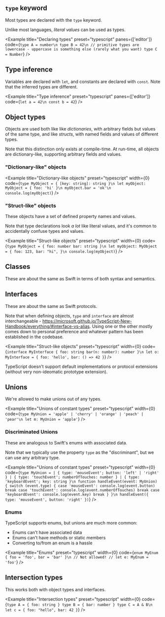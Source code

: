## `type` keyword

Most types are declared with the `type` keyword.

Unlike most languages, _literal values_ can be used as types.

<Example
  title="Declaring types"
  preset="typescript"
  panes={['editor']}
  code={`type A = number\n
type B = 42\n
// primitive types are lowercase - uppercase is something else (rarely what you want)
type C = Number`}
/>

## Type inference

Variables are declared with `let`, and constants are declared with `const`. Note that the inferred types are different.

<Example
  title="Type inference"
  preset="typescript"
  panes={['editor']}
  code={`let a = 42\n
const b = 42`}
/>

## Object types

Objects are used both like like _dictionaries_, with arbitrary fields but values of the same type, and like _structs_, with named fields and values of different types.

Note that this distinction only exists at compile-time. At run-time, all objects are dictionary-like, supporting arbitrary fields and values.

### "Dictionary-like" objects

<Example
  title="Dictionary-like objects"
  preset="typescript"
  width={0}
  code={`type MyObject = { [key: string]: string }\n
let myObject: MyObject = {
  foo: 'hi'
}\n
myObject.bar = 'ok'\n
console.log(myObject)`}
/>

### "Struct-like" objects

These objects have a set of defined property names and values.

Note that type declarations look _a lot_ like literal values, and it's common to accidentally confuse types and values.

<Example
  title="Struct-like objects"
  preset="typescript"
  width={0}
  code={`type MyObject = {
  foo: number
  bar: string
}\n
let myObject: MyObject = {
  foo: 123,
  bar: "hi",
}\n
console.log(myObject)`}
/>

## Classes

These are about the same as Swift in terms of both syntax and semantics.

## Interfaces

These are about the same as Swift protocols.

Note that when defining objects, `type` and `interface` are almost interchangeable - https://microsoft.github.io/TypeScript-New-Handbook/everything/#interface-vs-alias. Using one or the other mostly comes down to personal preference and whatever pattern has been established in the codebase.

<Example
  title="Struct-like objects"
  preset="typescript"
  width={0}
  code={`interface MyInterface {
  foo: string
  bar(n: number): number
}\n
let o: MyInterface = {
  foo: 'hello',
  bar: () => 42
}`}
/>

TypeScript doesn't support default implementations or protocol extensions (without very non-ideomatic prototype extension).

## Unions

We're allowed to make unions out of any types.

<Example
  title="Unions of constant types"
  preset="typescript"
  width={0}
  code={`type MyUnion = 'apple' | 'cherry' | 'orange' | 'peach' | 'pear'\n
let m: MyUnion = 'apple'`}
/>

### Discriminated Unions

These are analogous to Swift's enums with associated data.

Note that we typically use the property `type` as the "discriminant", but we can use any arbitrary type.

<Example
  title="Unions of constant types"
  preset="typescript"
  width={0}
  code={`type MyUnion =
  | { type: 'mouseEvent'; button: 'left' | 'right' }
  | { type: 'touchEvent'; numberOfTouches: number }
  | { type: 'keyboardEvent'; key: string }\n
function handleEvent(event: MyUnion) {
  switch (event.type) {
    case 'mouseEvent':
      console.log(event.button)
      break
    case 'touchEvent':
      console.log(event.numberOfTouches)
      break
    case 'keyboardEvent':
      console.log(event.key)
      break
  }
}\n
handleEvent({ type: 'mouseEvent', button: 'right' })`}
/>

### Enums

TypeScript supports enums, but unions are much more common:

- Enums can't have associated data
- Enums can't have methods or static members
- Converting to/from an enum is a hassle

<Example
  title="Enums"
  preset="typescript"
  width={0}
  code={`enum MyEnum {
  foo = 'foo',
  bar = 'bar'
}\n
// Not allowed!
// let e: MyEnum = 'foo'`}
/>

## Intersection types

This works both with object types and interfaces.

<Example
  title="Intersection types"
  preset="typescript"
  width={0}
  code={`type A = { foo: string }
type B = { bar: number }
type C = A & B\n
let c = { foo: "hello", bar: 42 }`}
/>
